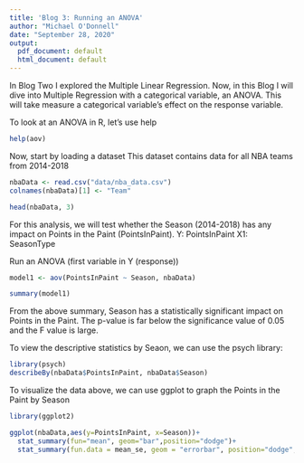 ```yaml
---
title: 'Blog 3: Running an ANOVA'
author: "Michael O'Donnell"
date: "September 28, 2020"
output:
  pdf_document: default
  html_document: default
---
```


In Blog Two I explored the Multiple Linear Regression.
Now, in this Blog I will dive into Multiple Regression with a categorical variable, an ANOVA. This will take measure a categorical variable's effect on the response variable.

To look at an ANOVA in R, let's use help
```r
help(aov)
```

Now, start by loading a dataset
This dataset contains data for all NBA teams from 2014-2018
```r
nbaData <- read.csv("data/nba_data.csv")
colnames(nbaData)[1] <- "Team"

head(nbaData, 3)
```

For this analysis, we will test whether the Season (2014-2018) has any impact on Points in the Paint (PointsInPaint).
Y: PointsInPaint
X1: SeasonType

Run an ANOVA
(first variable in Y (response))
```r
model1 <- aov(PointsInPaint ~ Season, nbaData)

summary(model1)
```

From the above summary, Season has a statistically significant impact on Points in the Paint. The p-value is far below the significance value of 0.05 and the F value is large.

To view the descriptive statistics by Seaon, we can use the psych library:
```r
library(psych)
describeBy(nbaData$PointsInPaint, nbaData$Season)
```

To visualize the data above, we can use ggplot to graph the Points in the Paint by Season
```r
library(ggplot2)

ggplot(nbaData,aes(y=PointsInPaint, x=Season))+
  stat_summary(fun="mean", geom="bar",position="dodge")+
  stat_summary(fun.data = mean_se, geom = "errorbar", position="dodge",width=.8)
```
